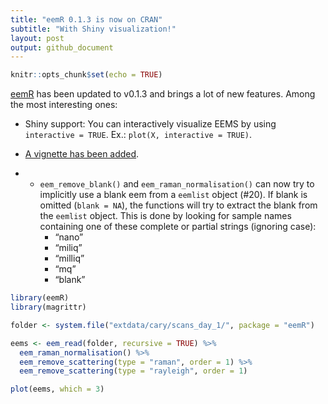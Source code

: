 ```yaml
---
title: "eemR 0.1.3 is now on CRAN"
subtitle: "With Shiny visualization!"
layout: post
output: github_document
---
```


```r
knitr::opts_chunk$set(echo = TRUE)
```

[eemR](https://cran.r-project.org/web/packages/eemR/index.html) has been updated to v0.1.3 and brings a lot of new features. Among the most interesting ones:

- Shiny support: You can interactively visualize EEMS by using `interactive = TRUE`. Ex.: `plot(X, interactive = TRUE)`.

- [A vignette has been added](https://cran.r-project.org/web/packages/eemR/vignettes/introduction.html).

- - `eem_remove_blank()` and `eem_raman_normalisation()` can now try to implicitly use a blank eem from a `eemlist` object (#20). If blank is omitted (`blank = NA`), the functions will try to extract the blank from the `eemlist` object. This is done by looking for sample names containing one of these complete or partial strings (ignoring case):
      - "nano"
      - "miliq"
      - "milliq"
      - "mq"
      - "blank"

```r
library(eemR)
library(magrittr)

folder <- system.file("extdata/cary/scans_day_1/", package = "eemR")

eems <- eem_read(folder, recursive = TRUE) %>%
  eem_raman_normalisation() %>%
  eem_remove_scattering(type = "raman", order = 1) %>%
  eem_remove_scattering(type = "rayleigh", order = 1)

plot(eems, which = 3)
```
